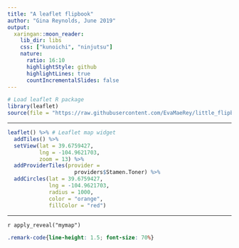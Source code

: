 ```yaml
---
title: "A leaflet flipbook"
author: "Gina Reynolds, June 2019"
output:
  xaringan::moon_reader:
    lib_dir: libs
    css: ["kunoichi", "ninjutsu"]
    nature:
      ratio: 16:10
      highlightStyle: github
      highlightLines: true
      countIncrementalSlides: false
---
```


```r
# Load leaflet R package
library(leaflet)
source(file = "https://raw.githubusercontent.com/EvaMaeRey/little_flipbooks_library/master/xaringan_reveal_parenthetical.R")

```

---

```r
leaflet() %>% # Leaflet map widget
  addTiles() %>% 
  setView(lat = 39.6759427, 
          lng = -104.9621703, 
          zoom = 13) %>% 
  addProviderTiles(provider = 
                     providers$Stamen.Toner) %>% 
  addCircles(lat = 39.6759427,
             lng = -104.9621703,
             radius = 1000,
             color = "orange",
             fillColor = "red")
```

---

`r apply_reveal("mymap")`



```css
.remark-code{line-height: 1.5; font-size: 70%}
```

